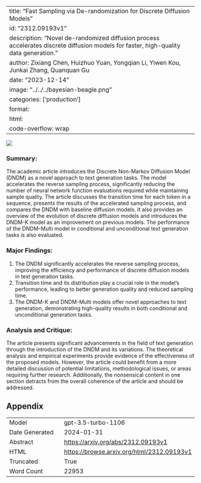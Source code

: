 
---
title: "Fast Sampling via De-randomization for Discrete Diffusion Models"
id: "2312.09193v1"
description: "Novel de-randomized diffusion process accelerates discrete diffusion models for faster, high-quality data generation."
author: Zixiang Chen, Huizhuo Yuan, Yongqian Li, Yiwen Kou, Junkai Zhang, Quanquan Gu
date: "2023-12-14"
image: "../../../bayesian-beagle.png"
categories: ['production']
format:
  html:
    code-overflow: wrap
---

![](None)

### Summary:

The academic article introduces the Discrete Non-Markov Diffusion Model (DNDM) as a novel approach to text generation tasks. The model accelerates the reverse sampling process, significantly reducing the number of neural network function evaluations required while maintaining sample quality. The article discusses the transition time for each token in a sequence, presents the results of the accelerated sampling process, and compares the DNDM with baseline diffusion models. It also provides an overview of the evolution of discrete diffusion models and introduces the DNDM-K model as an improvement on previous models. The performance of the DNDM-Multi model in conditional and unconditional text generation tasks is also evaluated.

### Major Findings:
1. The DNDM significantly accelerates the reverse sampling process, improving the efficiency and performance of discrete diffusion models in text generation tasks.
2. Transition time and its distribution play a crucial role in the model's performance, leading to better generation quality and reduced sampling time.
3. The DNDM-K and DNDM-Multi models offer novel approaches to text generation, demonstrating high-quality results in both conditional and unconditional generation tasks.

### Analysis and Critique:
The article presents significant advancements in the field of text generation through the introduction of the DNDM and its variations. The theoretical analysis and empirical experiments provide evidence of the effectiveness of the proposed models. However, the article could benefit from a more detailed discussion of potential limitations, methodological issues, or areas requiring further research. Additionally, the nonsensical content in one section detracts from the overall coherence of the article and should be addressed.

## Appendix

|          |          |
|----------|----------|
| Model     | gpt-3.5-turbo-1106       |
| Date Generated     | 2024-01-31       |
| Abstract | [https://arxiv.org/abs/2312.09193v1](https://arxiv.org/abs/2312.09193v1)        |
| HTML     | [https://browse.arxiv.org/html/2312.09193v1](https://browse.arxiv.org/html/2312.09193v1)       |
| Truncated       | True       |
| Word Count       | 22953       |